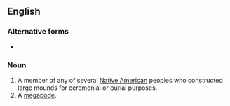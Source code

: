 ==English==

===Alternative forms===
* {{l|en|moundbuilder}}

===Noun===
{{wikipedia}}
{{en-noun}}

# A member of any of several [[Native American]] peoples who constructed large mounds for ceremonial or burial purposes.
# A [[megapode]].
